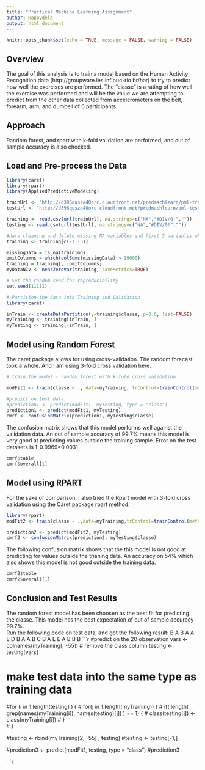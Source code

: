 ```yaml
---
title: "Practical Machine Learning Assignment"
author: Happydela
output: html_document
---
```


```r
knitr::opts_chunk$set(echo = TRUE, message = FALSE, warning = FALSE)
```

## Overview
The goal of this analysis is to train a model based on the Human Activity Recognition data (http://groupware.les.inf.puc-rio.br/har) to try to predict how well the exercises are performed.  The "classe" is a rating of how well the exercise was performed and will be the value we are attempting to predict from the other data collected from accelerometers on the belt, forearm, arm, and dumbell of 6 participants.

## Approach
Random forest, and rpart with k-fold validation are performed, and out of sample accuracy is also checked.

## Load and Pre-process the Data

```r
library(caret)
library(rpart)
library(AppliedPredictiveModeling)

trainUrl <- "http://d396qusza40orc.cloudfront.net/predmachlearn/pml-training.csv"
testUrl <- "http://d396qusza40orc.cloudfront.net/predmachlearn/pml-testing.csv"

training <- read.csv(url(trainUrl), na.strings=c("NA","#DIV/0!",""))
testing <- read.csv(url(testUrl), na.strings=c("NA","#DIV/0!",""))

#data cleaning and delete missing NA variables and first 5 variables which is not useful#
training <- training[c(-1:-5)]

missingData = is.na(training)
omitColumns = which(colSums(missingData) > 19000)
training = training[, -omitColumns]
myDataNZV <- nearZeroVar(training, saveMetrics=TRUE)

# Set the random seed for reproducibility
set.seed(11111)

# Partition the data into Training and Validation
library(caret)

inTrain <- createDataPartition(y=training$classe, p=0.6, list=FALSE)
myTraining <- training[inTrain, ]
myTesting <- training[-inTrain, ]

```

## Model using Random Forest
The caret package allows for using cross-validation. The random forecast took a whole. And I am using 3-fold cross validation here.  
```r
# train the model - random forest with k-fold cross validation

modFit1 <- train(classe ~ ., data=myTraining, trControl=trainControl(method = "cv", number = 3), method="rf")

#predict on test data
#prediction1 <- predict(modFit1, myTesting, type = "class")
prediction1 <- predict(modFit1, myTesting)
cmrf <- confusionMatrix(prediction1, myTesting$classe)
```
The confusion matrix shows that this model performs well against the validation data.  An out of sample accuracy of 99.7% means this model is very good at predicting values outside the training sample. Error on the test datasets is 1-0.9969=0.0031
```r
cmrf$table
cmrf$overall[1]
```

## Model using RPART
For the sake of comparison, I also tried the Rpart model with 3-fold cross validation using the Caret package rpart method.
```r
library(rpart)
modFit2 <- train(classe ~ .,data=myTraining,trControl=trainControl(method = "cv", number = 3),  method="rpart")

prediction2 <- predict(modFit2, myTesting)
cmrf2 <- confusionMatrix(prediction2, myTesting$classe)
```
The following confusion matrix shows that the this model is not good at predicting for values outside the trianing data.  An accuracy on 54% which also shows this model is not good outside the training data.
```r
cmrf2$table
cmrf2$overall[1]
```

## Conclusion and Test Results
The random forest model has been choosen as the best fit for predicting the classe.  This model has the best expectation of out of sample accuracy - 99.7%.  
Run the following code on test data, and got the following result:
 B  A  B  A  A  E  D  B  A  A  B  C  B  A  E  E  A  B  B  B 
```r
#predict on the 20 observation
vars <- colnames(myTraining[, -55])  # remove the class column
testing <- testing[vars]         

# make test data into the same type as training data
#for (i in 1:length(testing) ) {
#  for(j in 1:length(myTraining)) {
#    if( length( grep(names(myTraining[i]), names(testing)[j]) ) == 1)  {
#      class(testing[j]) <- class(myTraining[i])
#    }      
#  }      
  
#testing <- rbind(myTraining[2, -55] , testing)
#testing <- testing[-1,]

#prediction3 <- predict(modFit1, testing, type = "class")
#prediction3

```r